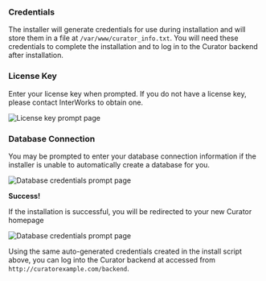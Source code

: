 ### Credentials

The installer will generate credentials for use during installation and will store them in a file at
`/var/www/curator_info.txt`. You will need these credentials to complete the installation and to log in to the Curator
backend after installation.

### License Key

Enter your license key when prompted. If you do not have a license key, please contact InterWorks to obtain one.

![License key prompt page](/assets/images/snippets/installation_enter_key.png)

### Database Connection

You may be prompted to enter your database connection information if the installer is unable to automatically create a
database for you.

![Database credentials prompt page](/assets/images/snippets/enter_database_credentials.png)

**Success!**

If the installation is successful, you will be redirected to your new Curator homepage

![Database credentials prompt page](/assets/images/snippets/post_install_homepage.png)

Using the same auto-generated credentials created in the install script above, you can log into the Curator backend at
accessed from `http://curatorexample.com/backend`.
